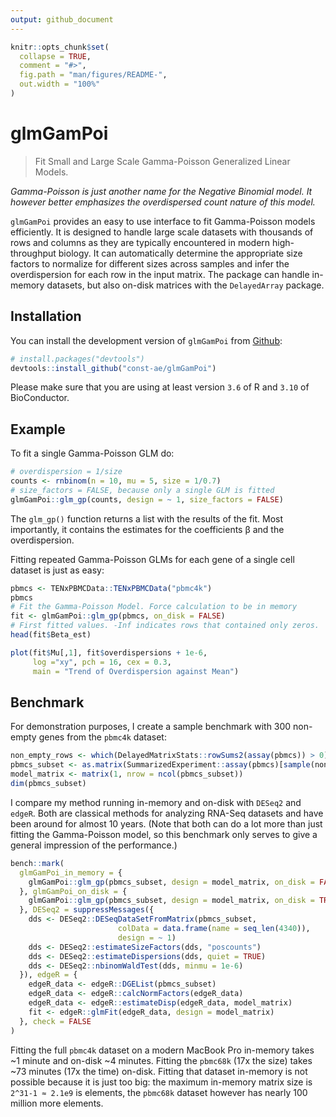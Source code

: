 ```yaml
---
output: github_document
---
```


<!-- README.md is generated from README.Rmd. Please edit that file -->

```r
knitr::opts_chunk$set(
  collapse = TRUE,
  comment = "#>",
  fig.path = "man/figures/README-",
  out.width = "100%"
)
```
# glmGamPoi

<!-- badges: start -->
<!-- badges: end -->

> Fit Small and Large Scale Gamma-Poisson Generalized Linear Models.

_Gamma-Poisson is just another name for the Negative Binomial model. It however better emphasizes the overdispersed count nature of this model._

`glmGamPoi` provides an easy to use interface to fit Gamma-Poisson models efficiently. It is designed to handle large scale datasets with thousands of rows and columns as they are typically encountered in modern high-throughput biology. It can automatically determine the appropriate size factors to normalize for different sizes across samples and infer the overdispersion for each row in the input matrix. The package can handle in-memory datasets, but also on-disk matrices with the `DelayedArray` package.


## Installation

You can install the development version of `glmGamPoi` from [Github](https://github.com/const-ae/glmGamPoi):

``` r
# install.packages("devtools")
devtools::install_github("const-ae/glmGamPoi")
```

Please make sure that you are using at least version `3.6` of R and `3.10` of BioConductor.

## Example

To fit a single Gamma-Poisson GLM do:

```r
# overdispersion = 1/size
counts <- rnbinom(n = 10, mu = 5, size = 1/0.7)
# size_factors = FALSE, because only a single GLM is fitted
glmGamPoi::glm_gp(counts, design = ~ 1, size_factors = FALSE)
```

The `glm_gp()` function returns a list with the results of the fit. Most importantly, it contains the estimates for the coefficients β and the overdispersion.

Fitting repeated Gamma-Poisson GLMs for each gene of a single cell dataset is just as easy:

```r
pbmcs <- TENxPBMCData::TENxPBMCData("pbmc4k")
pbmcs
# Fit the Gamma-Poisson Model. Force calculation to be in memory
fit <- glmGamPoi::glm_gp(pbmcs, on_disk = FALSE)
# First fitted values. -Inf indicates rows that contained only zeros.
head(fit$Beta_est)

plot(fit$Mu[,1], fit$overdispersions + 1e-6, 
     log ="xy", pch = 16, cex = 0.3,
     main = "Trend of Overdispersion against Mean")
```



## Benchmark

For demonstration purposes, I create a sample benchmark with 300 non-empty genes from the `pbmc4k` dataset:

```r
non_empty_rows <- which(DelayedMatrixStats::rowSums2(assay(pbmcs)) > 0)
pbmcs_subset <- as.matrix(SummarizedExperiment::assay(pbmcs)[sample(non_empty_rows, 300), ])
model_matrix <- matrix(1, nrow = ncol(pbmcs_subset))
dim(pbmcs_subset)
```


I compare my method running in-memory and on-disk with `DESeq2` and `edgeR`. Both are classical methods for analyzing RNA-Seq datasets and have been around for almost 10 years. (Note that both can do a lot more than just fitting the Gamma-Poisson model, so this benchmark only serves to give a general impression of the performance.)

```r
bench::mark(
  glmGamPoi_in_memory = {
    glmGamPoi::glm_gp(pbmcs_subset, design = model_matrix, on_disk = FALSE)
  }, glmGamPoi_on_disk = {
    glmGamPoi::glm_gp(pbmcs_subset, design = model_matrix, on_disk = TRUE)
  }, DESeq2 = suppressMessages({
    dds <- DESeq2::DESeqDataSetFromMatrix(pbmcs_subset, 
                        colData = data.frame(name = seq_len(4340)),
                        design = ~ 1)
    dds <- DESeq2::estimateSizeFactors(dds, "poscounts")
    dds <- DESeq2::estimateDispersions(dds, quiet = TRUE)
    dds <- DESeq2::nbinomWaldTest(dds, minmu = 1e-6)
  }), edgeR = {
    edgeR_data <- edgeR::DGEList(pbmcs_subset)
    edgeR_data <- edgeR::calcNormFactors(edgeR_data)
    edgeR_data <- edgeR::estimateDisp(edgeR_data, model_matrix)
    fit <- edgeR::glmFit(edgeR_data, design = model_matrix)
  }, check = FALSE
)
```

Fitting the full `pbmc4k` dataset on a modern MacBook Pro in-memory takes ~1 minute and on-disk ~4 minutes. Fitting the `pbmc68k` (17x the size) takes ~73 minutes (17x the time) on-disk. Fitting that dataset in-memory is not possible because it is just too big: the maximum in-memory matrix size is `2^31-1 ≈ 2.1e9` is elements, the `pbmc68k` dataset however has nearly 100 million more elements.


